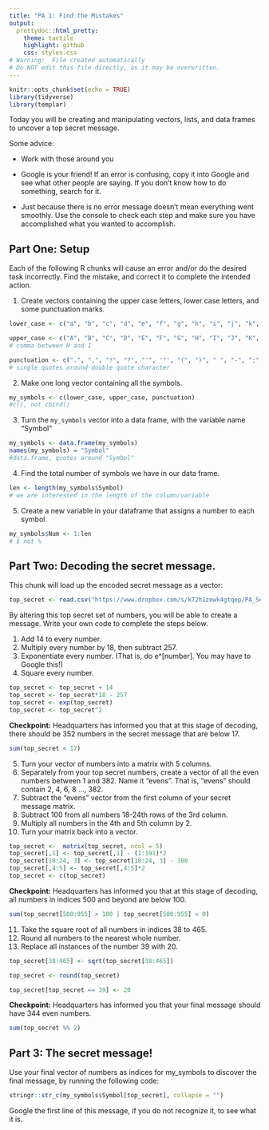 ```yaml
---
title: "PA 1: Find the Mistakes"
output:
  prettydoc::html_pretty:
    theme: tactile
    highlight: github
    css: styles.css
# Warning:  File created automatically
# Do NOT edit this file directly, as it may be overwritten.
---
```


```r
knitr::opts_chunk$set(echo = TRUE)
library(tidyverse)
library(templar)
```

Today you will be creating and manipulating vectors, lists, and data frames to uncover a top secret message.

Some advice:

* Work with those around you

* Google is your friend!  If an error is confusing, copy it into Google and see what other people are saying.  If you don't know how to do something, search for it.

* Just because there is no error message doesn't mean everything went smoothly.  Use the console to check each step and make sure you have accomplished what you wanted to accomplish.

## Part One: Setup

Each of the following R chunks will cause an error and/or do the desired task incorrectly.  Find the mistake, and correct it to complete the intended action. 

1. Create vectors containing the upper case letters, lower case letters, and some punctuation marks.


```r
lower_case <- c("a", "b", "c", "d", "e", "f", "g", "h", "i", "j", "k", "l", "m", "n", "o", "p", "q", "r", "s", "t", "u", "v", "w", "x", "y", "z")

upper_case <- c("A", "B", "C", "D", "E", "F", "G", "H", "I", "J", "K", "L", "M", "N", "O", "P", "Q", "R", "S", "T", "U", "V", "W", "X", "Y", "Z") 
# comma between H and I

punctuation <- c(".", ",", "!", "?", "'", '"', "(", ")", " ", "-", ";", ":")
# single quotes around double quote character

```

2. Make one long vector containing all the symbols.


```r
my_symbols <- c(lower_case, upper_case, punctuation)
#c(), not cbind()

```

3. Turn the `my_symbols` vector into a data frame, with the variable name "Symbol"


```r
my_symbols <- data.frame(my_symbols)
names(my_symbols) = "Symbol"
#data.frame, quotes around "Symbol"
```

4. Find the total number of symbols we have in our data frame.  


```r
len <- length(my_symbols$Symbol)
# we are interested in the length of the column/variable
```

5. Create a new variable in your dataframe that assigns a number to each symbol.


```r
my_symbols$Num <- 1:len
# $ not %
```

## Part Two: Decoding the secret message.

This chunk will load up the encoded secret message as a vector:

```r

top_secret <- read.csv("https://www.dropbox.com/s/k72h1zewk4gtqep/PA_Secret_Code?dl=1", header = FALSE)$V1

```

By altering this top secret set of numbers, you will be able to create a message.  Write your own code to complete the steps below.

1. Add 14 to every number.
2. Multiply every number by 18, then subtract 257.
3. Exponentiate every number.  (That is, do e\^[number].  You may have to Google this!)
4. Square every number.

```r
top_secret <- top_secret + 14
top_secret <- top_secret*18 - 257
top_secret <- exp(top_secret)
top_secret <- top_secret^2
```

**Checkpoint:** Headquarters has informed you that at this stage of decoding, there should be 352 numbers in the secret message that are below 17.

```r
sum(top_secret < 17)
```

5. Turn your vector of numbers into a matrix with 5 columns.
6. Separately from your top secret numbers, create a vector of all the even numbers between 1 and 382. Name it "evens". That is, "evens" should contain 2, 4, 6, 8 ..., 382.
7. Subtract the "evens" vector from the first column of your secret message matrix.
8. Subtract 100 from all numbers 18-24th rows of the 3rd column.
9. Multiply all numbers in the 4th and 5th column by 2.
10. Turn your matrix back into a vector.

```r
top_secret <-  matrix(top_secret, ncol = 5)
top_secret[,1] <- top_secret[,1] - (1:191)*2
top_secret[18:24, 3] <- top_secret[18:24, 3] - 100
top_secret[,4:5] <- top_secret[,4:5]*2
top_secret <- c(top_secret)
```

**Checkpoint:** Headquarters has informed you that at this stage of decoding, all numbers in indices 500 and beyond are below 100.

```r
sum(top_secret[500:955] > 100 | top_secret[500:955] < 0)
```

11. Take the square root of all numbers in indices 38 to 465.
12. Round all numbers to the nearest whole number.
13. Replace all instances of the number 39 with 20.

```r
top_secret[38:465] <- sqrt(top_secret[38:465])

top_secret <- round(top_secret)

top_secret[top_secret == 39] <- 20

```

**Checkpoint:** Headquarters has informed you that your final message should have 344 even numbers.

```r
sum(top_secret %% 2)
```

## Part 3: The secret message!

Use your final vector of numbers as indices for my_symbols to discover the final message,
by running the following code:


```r
stringr::str_c(my_symbols$Symbol[top_secret], collapse = "")
```

Google the first line of this message, if you do not recognize it, to see what it is.

